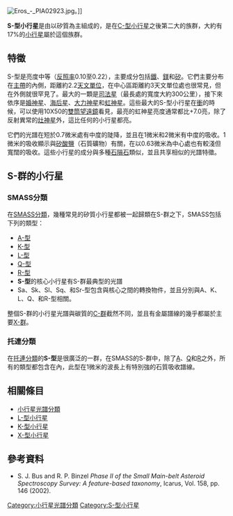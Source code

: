 [[Image:Eros_-_PIA02923.jpg|thumb]]。]]

'''S-型小行星'''是由以矽質為主組成的，是在[[C-型小行星|C-型小行星]]之後第二大的族群，大約有17%的[[小行星|小行星]]屬於這個族群。

== 特徵 ==
S-型是亮度中等（[[反照率|反照率]]0.10至0.22），主要成分包括[[鐵|鐵]]、[[鎂|鎂]]和[[矽|矽]]。它們主要分布在[[小行星帶|主帶]]的內側，距離約2.2[[天文單位|天文單位]]，在中心區距離約3天文單位處也很常見，但在外側就很罕見了。最大的一顆是[[小行星15|司法星]]（最長處的寬度大約300公里），接下來依序是[[小行星3|婚神星]]、[[小行星29|海后星]]、[[小行星532|大力神星]]和[[小行星7|虹神星]]。這些最大的S-型小行星在[[衝|衝]]的時候，可以使用10X50的[[雙筒望遠鏡|雙筒望遠鏡]]看見，最亮的虹神星亮度通常都比+7.0亮，除了反射異常的[[小行星4|灶神星]]外，這比任何的小行星都亮。

它們的光譜在短於0.7微米處有中度的陡降，並且在1微米和2微米有中度的吸收。1微米的吸收顯示與[[矽酸鹽|矽酸鹽]]（石質礦物）有關，在以0.63微米為中心處也有較淺但寬闊的吸收。這些小行星的成分與多種[[石隕石|石隕石]]類似，並且共享相似的光譜特徵。

== S-群的小行星 ==
=== SMASS分類 ===
在[[小行星光譜分類#SMASS分類|SMASS分類]]，幾種常見的矽質小行星都被一起歸類在S-群之下，SMASS包括下列的類型：
*[[A-型小行星|A-型]]
*[[K-型小行星|K-型]]
*[[L-型小行星|L-型]]
*[[Q-型小行星|Q-型]]
*[[R-型小行星|R-型]]
*'''S-型'''的核心小行星有S-群最典型的光譜
*Sa、Sk、Sl、Sq、和Sr-型包含與核心之間的轉換物件，並且分別與A、K、L、Q、和R-型相關。 
整個S-群的小行星光譜與碳質的[[C-型小行星#C-群小行星|C-群]]截然不同，並且有金屬譜線的幾乎都屬於主要[[X-型小行星|X-群]]。

=== 托連分類 ===
在[[小行星光譜分類#托連分類|托連分類]]的'''S-型'''是很廣泛的一群，在SMASS的S-群中，除了[[A-型小行星|A]]、[[Q-型小行星|Q]]和[[R-型小行星|R]]之外，所有的類型都包含在內，此型在1微米的波長上有特別強的石質吸收譜線。

== 相關條目 ==
*[[小行星光譜分類|小行星光譜分類]]
*[[L-型小行星|L-型小行星]]
*[[K-型小行星|K-型小行星]]
*[[X-型小行星|X-型小行星]]

== 參考資料 ==
*<div id="Bus2002">S. J. Bus and R. P. Binzel ''Phase II of the Small Main-belt Asteroid Spectroscopy Survey: A feature-based taxonomy'', Icarus, Vol. 158, pp. 146 (2002). </div>

{{小行星}}
{{小天體}}

[[Category:小行星光譜分類|Category:小行星光譜分類]]
[[Category:S-型小行星|Category:S-型小行星]]